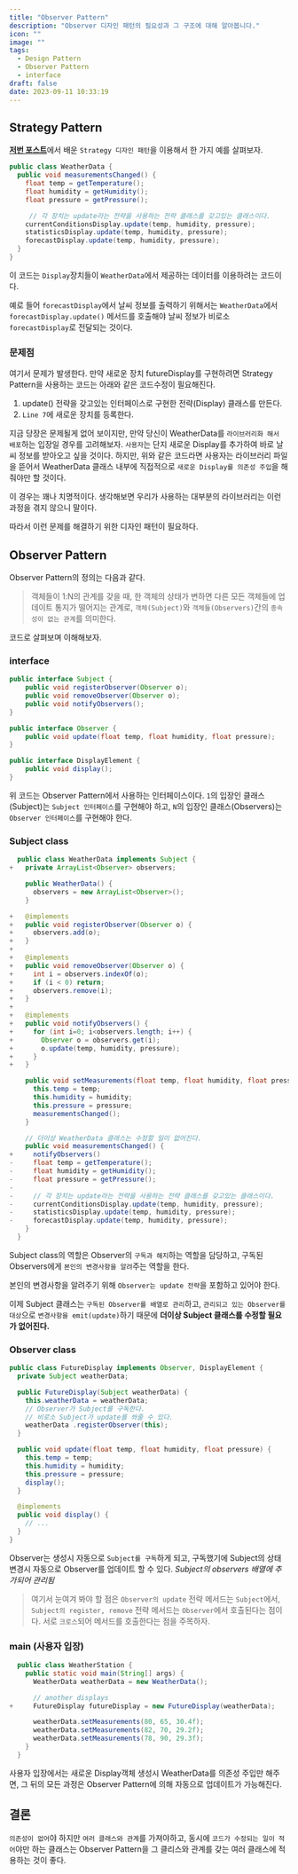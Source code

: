 ```yaml
---
title: "Observer Pattern"
description: "Observer 디자인 패턴의 필요성과 그 구조에 대해 알아봅니다."
icon: ""
image: ""
tags:
  - Design Pattern
  - Observer Pattern
  - interface
draft: false
date: 2023-09-11 10:33:19
---
```


## Strategy Pattern

[**저번 포스트**](https://wjlee611.github.io/blog/univ_design-pattern/mid_01)에서 배운 `Strategy 디자인 패턴`을 이용해서 한 가지 예를 살펴보자.

```java:WeatherData.java {7} showLineNumbers
public class WeatherData {
  public void measurementsChanged() {
    float temp = getTemperature();
    float humidity = getHumidity();
    float pressure = getPressure();

     // 각 장치는 update라는 전략을 사용하는 전략 클래스를 갖고있는 클래스이다.
    currentConditionsDisplay.update(temp, humidity, pressure);
    statisticsDisplay.update(temp, humidity, pressure);
    forecastDisplay.update(temp, humidity, pressure);
  }
}
```

이 코드는 `Display`장치들이 `WeatherData`에서 제공하는 데이터를 이용하려는 코드이다.

예로 들어 `forecastDisplay`에서 날씨 정보를 출력하기 위해서는
`WeatherData`에서 `forecastDisplay.update()` 메서드를 호출해야
날씨 정보가 비로소 `forecastDisplay`로 전달되는 것이다.

### 문제점

여기서 문제가 발생한다.
만약 새로운 장치 futureDisplay를 구현하려면 Strategy Pattern을 사용하는 코드는 아래와 같은 코드수정이 필요해진다.

1. update() 전략을 갖고있는 인터페이스로 구현한 전략(Display) 클래스를 만든다.
2. `Line 7`에 새로운 장치를 등록한다.

지금 당장은 문제될게 없어 보이지만, 만약 당신이 WeatherData를 `라이브러리화 해서 배포`하는 입장일 경우를 고려해보자.
`사용자`는 단지 새로운 Display를 추가하여 바로 날씨 정보를 받아오고 싶을 것이다.
하지만, 위와 같은 코드라면 사용자는 라이브러리 파일을 뜯어서 WeatherData 클래스 내부에
직접적으로 `새로운 Display를 의존성 주입`을 해줘야만 할 것이다.

이 경우는 꽤나 치명적이다.
생각해보면 우리가 사용하는 대부분의 라이브러리는 이런 과정을 겪지 않으니 말이다.

따라서 이런 문제를 해결하기 위한 디자인 패턴이 필요하다.

## Observer Pattern

Observer Pattern의 정의는 다음과 같다.

> 객체들이 1:N의 관계를 갖을 때, 한 객체의 상태가 변하면 다른 모든 객체들에 업데이트 통지가 떨어지는 관계로,
> `객체(Subject)`와 `객체들(Observers)`간의 `종속성이 없는 관계`를 의미한다.

코드로 살펴보며 이해해보자.

### interface

```java:IObserverPattern.java {1-5, 7-9}
public interface Subject {
    public void registerObserver(Observer o);
    public void removeObserver(Observer o);
    public void notifyObservers();
}

public interface Observer {
    public void update(float temp, float humidity, float pressure);
}

public interface DisplayElement {
    public void display();
}
```

위 코드는 Observer Pattern에서 사용하는 인터페이스이다.
`1`의 입장인 클래스(Subject)는 `Subject 인터페이스`를 구현해야 하고,
`N`의 입장인 클래스(Observers)는 `Observer 인터페이스`를 구현해야 한다.

### Subject class

```diff-java:WeatherData.java {24, 35}
  public class WeatherData implements Subject {
+   private ArrayList<Observer> observers;

    public WeatherData() {
      observers = new ArrayList<Observer>();
    }

+   @implements
+   public void registerObserver(Observer o) {
+     observers.add(o);
+   }
+
+   @implements
+   public void removeObserver(Observer o) {
+     int i = observers.indexOf(o);
+     if (i < 0) return;
+     observers.remove(i);
+   }
+
+   @implements
+   public void notifyObservers() {
+     for (int i=0; i<observers.length; i++) {
+       Observer o = observers.get(i);
+       o.update(temp, humidity, pressure);
+     }
+   }

    public void setMeasurements(float temp, float humidity, float pressure) {
      this.temp = temp;
      this.humidity = humidity;
      this.pressure = pressure;
      measurementsChanged();
    }

    // 더이상 WeatherData 클래스는 수정할 일이 없어진다.
    public void measurementsChanged() {
+     notifyObservers()
-     float temp = getTemperature();
-     float humidity = getHumidity();
-     float pressure = getPressure();
-
-     // 각 장치는 update라는 전략을 사용하는 전략 클래스를 갖고있는 클래스이다.
-     currentConditionsDisplay.update(temp, humidity, pressure);
-     statisticsDisplay.update(temp, humidity, pressure);
-     forecastDisplay.update(temp, humidity, pressure);
    }
  }
```

Subject class의 역할은 Observer의 `구독과 해지`하는 역할을 담당하고,
구독된 Observers에게 `본인의 변경사항을 알려`주는 역할을 한다.

본인의 변경사항을 알려주기 위해 `Observer는 update 전략`을 포함하고 있어야 한다.

이제 Subject 클래스는 `구독된 Observer를 배열로 관리`하고, `관리되고 있는 Observer를 대상`으로 `변경사항을 emit(update)`하기 때문에
**더이상 Subject 클래스를 수정할 필요가 없어진다.**

### Observer class

```java:FutureDisplay.java {6-8}
public class FutureDisplay implements Observer, DisplayElement {
  private Subject weatherData;

  public FutureDisplay(Subject weatherData) {
    this.weatherData = weatherData;
    // Observer가 Subject를 구독한다.
    // 비로소 Subject가 update를 쏴줄 수 있다.
    weatherData .registerObserver(this);
  }

  public void update(float temp, float humidity, float pressure) {
    this.temp = temp;
    this.humidity = humidity;
    this.pressure = pressure;
    display();
  }

  @implements
  public void display() {
    // ...
  }
}
```

Observer는 생성시 자동으로 `Subject를 구독`하게 되고,
구독했기에 Subject의 상태 변경시 자동으로 Observer를 업데이트 할 수 있다.
_Subject의 observers 배열에 추가되어 관리됨_

> 여기서 눈여겨 봐야 할 점은 `Observer의 update` 전략 메서드는 `Subject`에서,
> `Subject의 register, remove` 전략 메서드는 `Observer`에서 호출된다는 점이다.
> 서로 `크로스`되어 메서드를 호출한다는 점을 주목하자.

### main (사용자 입장)

```diff-java:WeatherStation.java {5-6}
  public class WeatherStation {
    public static void main(String[] args) {
      WeatherData weatherData = new WeatherData();

      // another displays
+     FutureDisplay futureDisplay = new FutureDisplay(weatherData);

      weatherData.setMeasurements(80, 65, 30.4f);
      weatherData.setMeasurements(82, 70, 29.2f);
      weatherData.setMeasurements(78, 90, 29.3f);
    }
  }
```

사용자 입장에서는 새로운 Display객체 생성시 WeatherData를 의존성 주입만 해주면,
그 뒤의 모든 과정은 Observer Pattern에 의해 자동으로 업데이트가 가능해진다.

## 결론

`의존성이 없어`야 하지만 `여러 클래스와 관계`를 가져야하고,
동시에 `코드가 수정되는 일이 적어`야만 하는 클래스는
Observer Pattern을 그 클리스와 관계를 갖는 여러 클래스에 적용하는 것이 좋다.
